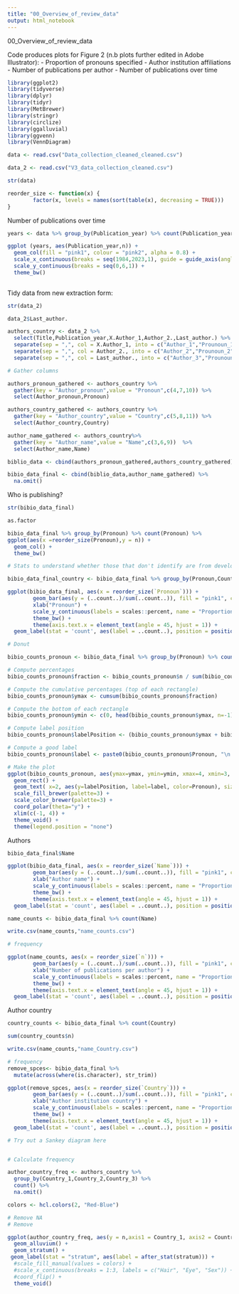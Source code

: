 ```yaml
---
title: "00_Overview_of_review_data"
output: html_notebook
---
```


00_Overview_of_review_data 

Code produces plots for Figure 2 (n.b plots further edited in Adobe Illustrator):
- Proportion of pronouns specified 
- Author institution affiliations 
- Number of publications per author 
- Number of publications over time 


```r

library(ggplot2)
library(tidyverse)
library(dplyr)
library(tidyr)
library(MetBrewer)
library(stringr)
library(circlize)
library(ggalluvial)
library(ggvenn)
library(VennDiagram)

data <- read.csv("Data_collection_cleaned_cleaned.csv")

data_2 <- read.csv("V3_data_collection_cleaned.csv")

str(data)

reorder_size <- function(x) {
        factor(x, levels = names(sort(table(x), decreasing = TRUE)))
}

```


Number of publications over time 


```r

years <- data %>% group_by(Publication_year) %>% count(Publication_year)

ggplot (years, aes(Publication_year,n)) +
  geom_col(fill = "pink1", colour = "pink2", alpha = 0.8) + 
  scale_x_continuous(breaks = seq(1984,2023,1), guide = guide_axis(angle = 90)) + 
  scale_y_continuous(breaks = seq(0,6,1)) +
  theme_bw() 
  
```
Tidy data from new extraction form:

```r

str(data_2)

data_2$Last_author.

authors_country <- data_2 %>% 
  select(Title,Publication_year,X.Author_1,Author_2.,Last_author.) %>%
  separate(sep = ",", col = X.Author_1, into = c("Author_1","Prounoun_1","Country_1")) %>%
  separate(sep = ",", col = Author_2., into = c("Author_2","Prounoun_2","Country_2")) %>%
  separate(sep = ",", col = Last_author., into = c("Author_3","Prounoun_3","Country_3")) 

# Gather columns 

authors_pronoun_gathered <- authors_country %>%
  gather(key = "Author_pronoun",value = "Pronoun",c(4,7,10)) %>%
  select(Author_pronoun,Pronoun)

authors_country_gathered <- authors_country %>%
  gather(key = "Author_country",value = "Country",c(5,8,11)) %>%
  select(Author_country,Country)

author_name_gathered <- authors_country%>%
  gather(key = "Author_name",value = "Name",c(3,6,9))  %>%
  select(Author_name,Name)

biblio_data <- cbind(authors_pronoun_gathered,authors_country_gathered)

bibio_data_final <- cbind(biblio_data,author_name_gathered) %>%
  na.omit()

```


Who is publishing?

```r

str(bibio_data_final) 

as.factor

bibio_data_final %>% group_by(Pronoun) %>% count(Pronoun) %>%
ggplot(aes(x =reorder_size(Pronoun),y = n)) +
  geom_col() + 
  theme_bw()

# Stats to understand whether those that don't identify are from developed or developing countries 

bibio_data_final_country <- bibio_data_final %>% group_by(Pronoun,Country) %>% count(Pronoun) 

ggplot(bibio_data_final, aes(x = reorder_size(`Pronoun`))) +
        geom_bar(aes(y = (..count..)/sum(..count..)), fill = "pink1", colour = "pink2", alpha = 0.8) +
        xlab("Pronoun") +
        scale_y_continuous(labels = scales::percent, name = "Proportion", breaks = seq(0,0.6,0.1)) +
        theme_bw() +
        theme(axis.text.x = element_text(angle = 45, hjust = 1)) +
  geom_label(stat = 'count', aes(label = ..count..), position = position_fill(vjust =0.5), size = 2.2)

# Donut 

bibio_counts_pronoun <- bibio_data_final %>% group_by(Pronoun) %>% count(Pronoun)

# Compute percentages
bibio_counts_pronoun$fraction <- bibio_counts_pronoun$n / sum(bibio_counts_pronoun$n)

# Compute the cumulative percentages (top of each rectangle)
bibio_counts_pronoun$ymax <- cumsum(bibio_counts_pronoun$fraction)

# Compute the bottom of each rectangle
bibio_counts_pronoun$ymin <- c(0, head(bibio_counts_pronoun$ymax, n=-1))

# Compute label position
bibio_counts_pronoun$labelPosition <- (bibio_counts_pronoun$ymax + bibio_counts_pronoun$ymin) / 2

# Compute a good label
bibio_counts_pronoun$label <- paste0(bibio_counts_pronoun$Pronoun, "\n value: ", bibio_counts_pronoun$count)

# Make the plot
ggplot(bibio_counts_pronoun, aes(ymax=ymax, ymin=ymin, xmax=4, xmin=3, fill=Pronoun)) +
  geom_rect() +
  geom_text( x=2, aes(y=labelPosition, label=label, color=Pronoun), size=6) + # x here controls label position (inner / outer)
  scale_fill_brewer(palette=3) +
  scale_color_brewer(palette=3) +
  coord_polar(theta="y") +
  xlim(c(-1, 4)) +
  theme_void() +
  theme(legend.position = "none")

```
Authors 

```r

bibio_data_final$Name

ggplot(bibio_data_final, aes(x = reorder_size(`Name`))) +
        geom_bar(aes(y = (..count..)/sum(..count..)), fill = "pink1", colour = "pink2", alpha = 0.8) +
        xlab("Author name") +
        scale_y_continuous(labels = scales::percent, name = "Proportion", breaks = seq(0,0.6,0.1)) +
        theme_bw() +
        theme(axis.text.x = element_text(angle = 45, hjust = 1)) +
  geom_label(stat = 'count', aes(label = ..count..), position = position_fill(vjust =0.5), size = 2.2)

name_counts <- bibio_data_final %>% count(Name) 

write.csv(name_counts,"name_counts.csv")

# frequency 

ggplot(name_counts, aes(x = reorder_size(`n`))) +
        geom_bar(aes(y = (..count..)/sum(..count..)), fill = "pink1", colour = "pink2", alpha = 0.8) +
        xlab("Number of publications per author") +
        scale_y_continuous(labels = scales::percent, name = "Proportion of first, second and last authors", breaks = seq(0,1,0.1)) +
        theme_bw() +
        theme(axis.text.x = element_text(angle = 45, hjust = 1)) +
  geom_label(stat = 'count', aes(label = ..count..), position = position_fill(vjust =0.9), size = 2.2)

```
Author country 

```r

country_counts <- bibio_data_final %>% count(Country) 

sum(country_counts$n)

write.csv(name_counts,"name_Country.csv")

# frequency 
remove_spces<- bibio_data_final %>% 
  mutate(across(where(is.character), str_trim))

ggplot(remove_spces, aes(x = reorder_size(`Country`))) +
        geom_bar(aes(y = (..count..)/sum(..count..)), fill = "pink1", colour = "pink2", alpha = 0.8) +
        xlab("Author institution country") +
        scale_y_continuous(labels = scales::percent, name = "Proportion of first, second and last authors", breaks = seq(0,0.7,0.1)) +
        theme_bw() +
        theme(axis.text.x = element_text(angle = 45, hjust = 1)) +
  geom_label(stat = 'count', aes(label = ..count..), position = position_fill(vjust =0.6), size = 2.2)

# Try out a Sankey diagram here


# Calculate frequency 

author_country_freq <- authors_country %>%
  group_by(Country_1,Country_2,Country_3) %>%
  count() %>%
  na.omit()

colors <- hcl.colors(2, "Red-Blue")

# Remove NA
# Remove 

ggplot(author_country_freq, aes(y = n,axis1 = Country_1, axis2 = Country_2, axis3 =Country_3)) +
  geom_alluvium() +
  geom_stratum() +
 geom_label(stat = "stratum", aes(label = after_stat(stratum))) +
  #scale_fill_manual(values = colors) +
  #scale_x_continuous(breaks = 1:3, labels = c("Hair", "Eye", "Sex")) +
  #coord_flip() +
  theme_void()

```




